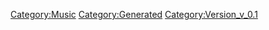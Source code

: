 {{Music
 |Name=ルンがピカッと光ったら
 |ID=80
 |Cov=80
 |Cd=12
 |Nam=23
 |Div=23
 |Ma=4
 |SerieId=1
 |SerieLogoId=1
 |WavId=80
 |VariationId=0
 |Dsc=23
 |Strt=10
 |ValkyrieBattle=3
 |ValkyrieIntro=4
 |ValkyrieIntroSky=3
 |DivaSolo=1
 |DivaMulti=1
 |Exp=4
 |OfficialName=ルンがピカッと光ったら
 |VocalName=ワルキューレ　美雲ΔJUNNA　フレイアΔ鈴木みのり<br />カナメΔ安野希世乃　レイナΔ東山奈央　マキナΔ西田望見
 |Description=作品：マクロスΔ<br /><br />歌手：ワルキューレ<br />　　　美雲ΔJUNNA　フレイアΔ鈴木みのり<br />　　　カナメΔ安野希世乃　レイナΔ東山奈央<br />　　　マキナΔ西田望見<br /><br />作詞：西直紀<br />作曲：コモリタミノル
 |StoryTitle=
 |StoryDesc=
 |BuyURL=https://recochoku.jp/song/S1003285168/
 |BannerId=4
 |AnmStoreURL=https://anime.dmkt-sp.jp/animestore/ci_pc?workId=20867
}}
[[Category:Music]]
[[Category:Generated]]
[[Category:Version_v_0.1]]
